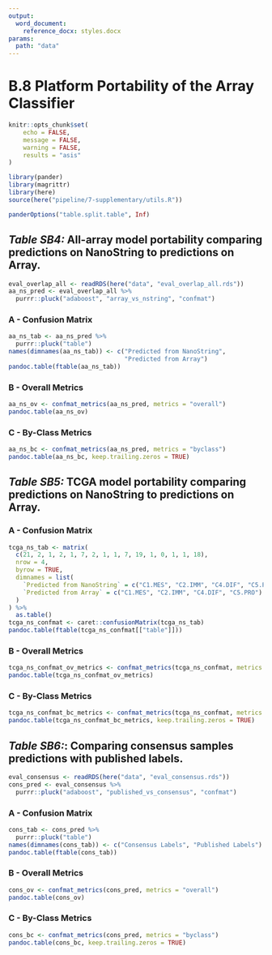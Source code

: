 ```yaml
---
output:
  word_document:
    reference_docx: styles.docx
params:
  path: "data"
---
```


# B.8 Platform Portability of the Array Classifier

```r
knitr::opts_chunk$set(
	echo = FALSE,
	message = FALSE,
	warning = FALSE,
	results = "asis"
)
```

```r
library(pander)
library(magrittr)
library(here)
source(here("pipeline/7-supplementary/utils.R"))

panderOptions("table.split.table", Inf)
```

## _Table SB4:_ All-array model portability comparing predictions on NanoString to predictions on Array.

```r
eval_overlap_all <- readRDS(here("data", "eval_overlap_all.rds"))
aa_ns_pred <- eval_overlap_all %>% 
  purrr::pluck("adaboost", "array_vs_nstring", "confmat")
```

### A - Confusion Matrix

```r
aa_ns_tab <- aa_ns_pred %>% 
  purrr::pluck("table")
names(dimnames(aa_ns_tab)) <- c("Predicted from NanoString",
                                "Predicted from Array")
pandoc.table(ftable(aa_ns_tab))
```

### B - Overall Metrics

```r
aa_ns_ov <- confmat_metrics(aa_ns_pred, metrics = "overall")
pandoc.table(aa_ns_ov)
```

### C - By-Class Metrics

```r
aa_ns_bc <- confmat_metrics(aa_ns_pred, metrics = "byclass")
pandoc.table(aa_ns_bc, keep.trailing.zeros = TRUE)
```

## _Table SB5:_ TCGA model portability comparing predictions on NanoString to predictions on Array.

### A - Confusion Matrix

```r
tcga_ns_tab <- matrix(
  c(21, 2, 1, 2, 1, 7, 2, 1, 1, 7, 19, 1, 0, 1, 1, 18),
  nrow = 4, 
  byrow = TRUE,
  dimnames = list(
    `Predicted from NanoString` = c("C1.MES", "C2.IMM", "C4.DIF", "C5.PRO"),
    `Predicted from Array` = c("C1.MES", "C2.IMM", "C4.DIF", "C5.PRO")
  )
) %>% 
  as.table()
tcga_ns_confmat <- caret::confusionMatrix(tcga_ns_tab)
pandoc.table(ftable(tcga_ns_confmat[["table"]]))
```

### B - Overall Metrics

```r
tcga_ns_confmat_ov_metrics <- confmat_metrics(tcga_ns_confmat, metrics = "overall")
pandoc.table(tcga_ns_confmat_ov_metrics)
```

### C - By-Class Metrics

```r
tcga_ns_confmat_bc_metrics <- confmat_metrics(tcga_ns_confmat, metrics = "byclass")
pandoc.table(tcga_ns_confmat_bc_metrics, keep.trailing.zeros = TRUE)
```

## _Table SB6:_: Comparing consensus samples predictions with published labels.

```r
eval_consensus <- readRDS(here("data", "eval_consensus.rds"))
cons_pred <- eval_consensus %>% 
  purrr::pluck("adaboost", "published_vs_consensus", "confmat")
```

### A - Confusion Matrix

```r
cons_tab <- cons_pred %>% 
  purrr::pluck("table")
names(dimnames(cons_tab)) <- c("Consensus Labels", "Published Labels")
pandoc.table(ftable(cons_tab))
```

### B - Overall Metrics

```r
cons_ov <- confmat_metrics(cons_pred, metrics = "overall")
pandoc.table(cons_ov)
```

### C - By-Class Metrics

```r
cons_bc <- confmat_metrics(cons_pred, metrics = "byclass")
pandoc.table(cons_bc, keep.trailing.zeros = TRUE)
```
